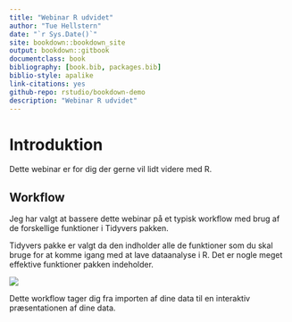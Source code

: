 ```yaml
--- 
title: "Webinar R udvidet"
author: "Tue Hellstern"
date: "`r Sys.Date()`"
site: bookdown::bookdown_site
output: bookdown::gitbook
documentclass: book
bibliography: [book.bib, packages.bib]
biblio-style: apalike
link-citations: yes
github-repo: rstudio/bookdown-demo
description: "Webinar R udvidet"
---
```


# Introduktion
Dette webinar er for dig der gerne vil lidt videre med R.


## Workflow
Jeg har valgt at bassere dette webinar på et typisk workflow med brug af de forskellige funktioner i Tidyvers pakken.

Tidyvers pakke er valgt da den indholder alle de funktioner som du skal bruge for at komme igang med at lave dataanalyse i R. Det er nogle meget effektive funktioner pakken indeholder.

![](image/workflow.png)

Dette workflow tager dig fra importen af dine data til en interaktiv præsentationen af dine data.